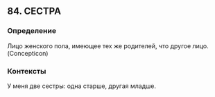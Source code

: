 ## 84. СЕСТРА
### Определение
Лицо женского пола, имеющее тех же родителей, что другое лицо. (Concepticon) 

### Контексты
У меня две сестры: одна старше, другая младше.

